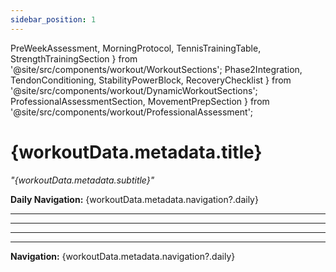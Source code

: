 ```yaml
---
sidebar_position: 1
---
```


  PreWeekAssessment, 
  MorningProtocol, 
  TennisTrainingTable, 
  StrengthTrainingSection 
} from '@site/src/components/workout/WorkoutSections';
  Phase2Integration,
  TendonConditioning,
  StabilityPowerBlock,
  RecoveryChecklist
} from '@site/src/components/workout/DynamicWorkoutSections';
  ProfessionalAssessmentSection,
  MovementPrepSection 
} from '@site/src/components/workout/ProfessionalAssessment';

<WorkoutNav weekNumber={1} />

# {workoutData.metadata.title}

_"{workoutData.metadata.subtitle}"_

**Daily Navigation:** {workoutData.metadata.navigation?.daily}

<WorkoutCarouselFromData week={1} day="monday" />

---

<PreWeekAssessment data={workoutData.pre_week_assessment} />

---

<MorningProtocol data={workoutData.morning_protocol} />

<ProfessionalAssessmentSection 
  data={workoutData.metadata}
  assessments={workoutData.morning_protocol?.professional_assessment?.assessments} 
/>

<TennisTrainingTable data={workoutData.tennis_training} />

<MovementPrepSection 
  data={workoutData.metadata}
  exercises={workoutData.movement_preparation?.exercises}
  correctives={workoutData.movement_preparation?.targeted_correctives}
/>

<StrengthTrainingSection data={workoutData.strength_training} />

<Phase2Integration data={workoutData.strength_training?.phase_2_integration} />

<TendonConditioning data={workoutData.strength_training?.advanced_tendon_conditioning} />

<StabilityPowerBlock data={workoutData.strength_training?.stability_power_block} />

<RecoveryChecklist data={workoutData.recovery_protocol} />

---

<EmailCapture />

---

**Navigation:** {workoutData.metadata.navigation?.daily}